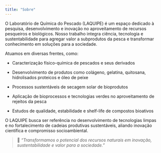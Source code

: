 ```yaml
---
title: "Sobre"
---
```


O Laboratório de Química do Pescado (LAQUIPE) é um espaço dedicado à pesquisa, desenvolvimento e inovação no aproveitamento de recursos pesqueiros e biológicos. Nosso trabalho integra ciência, tecnologia e sustentabilidade para agregar valor a subprodutos da pesca e transformar conhecimento em soluções para a sociedade.

Atuamos em diversas frentes, como:

-   Caracterização físico-química de pescados e seus derivados

-   Desenvolvimento de produtos como colágeno, gelatina, quitosana, hidrolisados proteicos e óleo de peixe

-   Processos sustentáveis de secagem solar de bioprodutos

-   Aplicação de bioprocessos e tecnologias verdes no aproveitamento de rejeitos da pesca

-   Estudos de qualidade, estabilidade e shelf-life de compostos bioativos

O LAQUIPE busca ser referência no desenvolvimento de tecnologias limpas e no fortalecimento de cadeias produtivas sustentáveis, aliando inovação científica e compromisso socioambiental.

> 💬 *"Transformamos o potencial dos recursos naturais em inovação, sustentabilidade e valor para a sociedade."*
